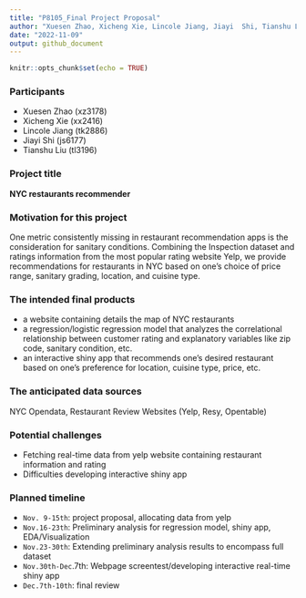 ```yaml
---
title: "P8105_Final Project Proposal"
author: "Xuesen Zhao, Xicheng Xie, Lincole Jiang, Jiayi  Shi, Tianshu Liu"
date: "2022-11-09"
output: github_document
---
```


```r
knitr::opts_chunk$set(echo = TRUE)
```

### Participants
* Xuesen Zhao (xz3178)
* Xicheng Xie (xx2416)
* Lincole Jiang (tk2886)
* Jiayi Shi (js6177)
* Tianshu Liu (tl3196)

### Project title
**NYC restaurants recommender**

### Motivation for this project
One metric consistently missing in restaurant recommendation apps is the consideration for sanitary conditions. Combining the Inspection dataset and ratings information from the most popular rating website Yelp, we provide recommendations for restaurants in NYC based on one’s choice of price range, sanitary grading, location, and cuisine type.

### The intended final products
* a website containing details the map of NYC restaurants
* a regression/logistic regression model that analyzes the correlational relationship between customer rating and explanatory variables like zip code, sanitary condition, etc.
* an interactive shiny app that recommends one’s desired restaurant based on one’s preference for location, cuisine type, price, etc.

### The anticipated data sources
NYC Opendata, Restaurant Review Websites (Yelp, Resy, Opentable)

### Potential challenges
* Fetching real-time data from yelp website containing restaurant information and rating
* Difficulties developing interactive shiny app

### Planned timeline
* `Nov. 9-15th`: project proposal, allocating data from yelp
* `Nov.16-23th`: Preliminary analysis for regression model, shiny app, EDA/Visualization 
* `Nov.23-30th`: Extending preliminary analysis results to encompass full dataset
* `Nov.30th-Dec`.7th: Webpage screentest/developing interactive real-time shiny app
* `Dec.7th-10th`: final review



